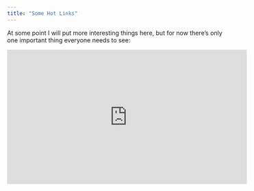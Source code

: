 ```yaml
---
title: "Some Hot Links"
---
```


At some point I will put more interesting things here, but for now there's only one important thing everyone needs to see:

<iframe width="560" height="315" src="https://www.youtube.com/embed/CWnWwN1z_UM" frameborder="0" allow="accelerometer; autoplay; encrypted-media; gyroscope; picture-in-picture" allowfullscreen></iframe>